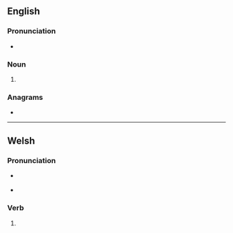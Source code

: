 ==English==

===Pronunciation===
* {{a|US}} {{IPA|/ˈdɑl.əd/|lang=en}}

===Noun===
{{en-noun}}

# {{alternative form of|dalet|lang=en}}

===Anagrams===
* {{anagrams|en|addle|dedal|laded}}

----

==Welsh==

===Pronunciation===
* {{a|cy-N}} {{IPA|/ˈdalɛd/|lang=cy}}
* {{a|cy-S}} {{IPA|/ˈdɑːlɛd/|lang=cy}}

===Verb===
{{head|cy|mutated verb}}

# {{soft mutation of|taled|lang=cy}}